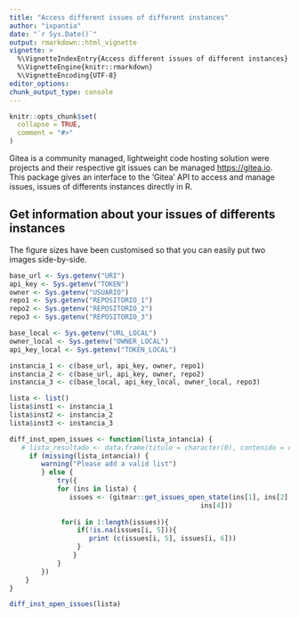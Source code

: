 ```yaml
---
title: "Access different issues of different instances"
author: "ixpantia"
date: "`r Sys.Date()`"
output: rmarkdown::html_vignette
vignette: >
  %\VignetteIndexEntry{Access different issues of different instances}
  %\VignetteEngine{knitr::rmarkdown}
  %\VignetteEncoding{UTF-8}
editor_options: 
chunk_output_type: console
---
```


```r
knitr::opts_chunk$set(
  collapse = TRUE,
  comment = "#>"
)
```

Gitea is a community managed, lightweight code hosting solution  were projects
and their respective git issues can be managed  <https://gitea.io>. This
package gives an interface to the 'Gitea' API to  access and manage
issues, issues of differents instances directly in R.

## Get information about your issues of differents instances

The figure sizes have been customised so that you can easily put two images side-by-side. 

```r
base_url <- Sys.getenv("URI")
api_key <- Sys.getenv("TOKEN")
owner <- Sys.getenv("USUARIO")
repo1 <- Sys.getenv("REPOSITORIO_1")
repo2 <- Sys.getenv("REPOSITORIO_2")
repo3 <- Sys.getenv("REPOSITORIO_3")

base_local <- Sys.getenv("URL_LOCAL")
owner_local <- Sys.getenv("OWNER_LOCAL")
api_key_local <- Sys.getenv("TOKEN_LOCAL")

instancia_1 <- c(base_url, api_key, owner, repo1)
instancia_2 <- c(base_url, api_key, owner, repo2)
instancia_3 <- c(base_local, api_key_local, owner_local, repo3)

lista <- list()
lista$inst1 <- instancia_1
lista$inst2 <- instancia_2
lista$inst3 <- instancia_3

diff_inst_open_issues <- function(lista_intancia) {
   # lista_resultado <- data.frame(titulo = character(0), contenido = character(0))
     if (missing(lista_intancia)) {
        warning("Please add a valid list")
        } else {
            try({
            for (ins in lista) {
               issues <- (gitear::get_issues_open_state(ins[1], ins[2], ins[3],
                                                ins[4]))
           
             for(i in 1:length(issues)){
                 if(!is.na(issues[i, 5])){
                    print (c(issues[i, 5], issues[i, 6]))
                 }
                }
            }
        })
    }
}

diff_inst_open_issues(lista)
```

